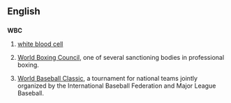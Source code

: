 ==English==

==={{abbreviation-old|en}}===
'''WBC'''

# [[white blood cell]]
# {{boxing}} [[w:World Boxing Council|World Boxing Council]], one of several sanctioning bodies in professional boxing.
# {{baseball}} [[w:World Baseball Classic|World Baseball Classic]], a tournament for national teams jointly organized by the International Baseball Federation and Major League Baseball.
